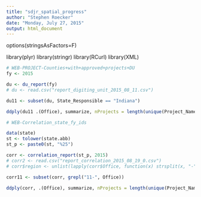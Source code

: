 ---
title: "sdjr_spatial_progress"
author: "Stephen Roecker"
date: "Monday, July 27, 2015"
output: html_document
---

options(stringsAsFactors=F)

library(plyr)
library(stringr)
library(RCurl)
library(XML)

```{r du report, echo=FALSE}
# WEB-PROJECT-Counties+with+approved+projects+DU
fy <- 2015

du <- du_report(fy)
# du <- read.csv("report_digiting_unit_2015_08_11.csv")

du11 <- subset(du, State_Responsible == "Indiana")

ddply(du11 .(Office), summarize, nProjects = length(unique(Project_Name)))
```


```{r correlation report, echo=FALSE}
# WEB-Correlation_state_fy_ids

data(state)
st <- tolower(state.abb)
st_p <- paste0(st, "%25")

corr <- correlation_report(st_p, 2015)
# corr2 <- read.csv("report_correlation_2015_08_19_0.csv")
# corr$region <- unlist(lapply(corr$Office, function(x) strsplit(x, "-")[[1]][1]))

corr11 <- subset(corr, grepl("11-", Office))

ddply(corr, .(Office), summarize, nProjects = length(unique(Project_Name)))

```



